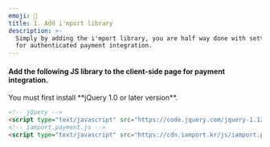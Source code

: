 ```yaml
---
emoji: 🌠
title: 1. Add i'mport library
description: >-
  Simply by adding the i'mport library, you are half way done with setting up
  for authenticated payment integration.
---
```





#### Add the following JS library to the client-side page for payment integration.

<Hint style="info">
You must first install **jQuery 1.0 or later version**.

</Hint>

```html title="Client-side"
<!-- jQuery -->
<script type="text/javascript" src="https://code.jquery.com/jquery-1.12.4.min.js" ></script>
<!-- iamport.payment.js -->
<script type="text/javascript" src="https://cdn.iamport.kr/js/iamport.payment-{SDK-latest version}.js"></script>
```


<Youtube videoId="FLyOmbtnr48" caption="Add i'mport and jQuery libraries" />
